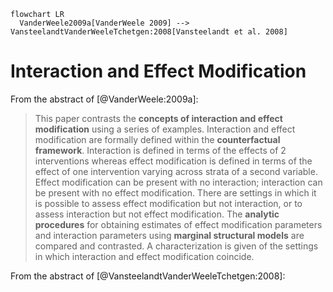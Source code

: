```mermaid
flowchart LR
  VanderWeele2009a[VanderWeele 2009] --> VansteelandtVanderWeeleTchetgen:2008[Vansteelandt et al. 2008]
```

# Interaction and Effect Modification

From the abstract of [@VanderWeele:2009a]:

> This paper contrasts the **concepts of interaction and effect modification** using a series of examples. Interaction and effect modification are formally defined within the **counterfactual framework**. Interaction is defined in terms of the effects of 2 interventions whereas effect modification is defined in terms of the effect of one intervention varying across strata of a second variable. Effect modification can be present with no interaction; interaction can be present with no effect modification. There are settings in which it is possible to assess effect modification but not interaction, or to assess interaction but not effect modification. The **analytic procedures** for obtaining estimates of effect modification parameters and interaction parameters using **marginal structural models** are compared and contrasted. A characterization is given of the settings in which interaction and effect modification coincide.

From the abstract of [@VansteelandtVanderWeeleTchetgen:2008]:

>
